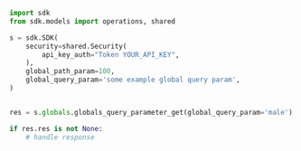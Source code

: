 ```python showLineNumbers copy filename="Globals Query Parameter Get usage example"
import sdk
from sdk.models import operations, shared

s = sdk.SDK(
    security=shared.Security(
        api_key_auth="Token YOUR_API_KEY",
    ),
    global_path_param=100,
    global_query_param='some example global query param',
)


res = s.globals.globals_query_parameter_get(global_query_param='male')

if res.res is not None:
    # handle response
```
